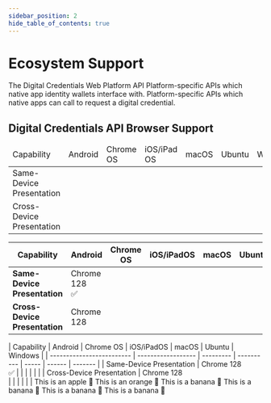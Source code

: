 ```yaml
---
sidebar_position: 2
hide_table_of_contents: true
---
```




# Ecosystem Support

<Tabs>
  <TabItem value="digicreds" label="Digital Credentials API" default>
    The Digital Credentials Web Platform API

  </TabItem>
  <TabItem value="app-wallet" label="App Platform Wallet APIs">
    Platform-specific APIs which native app identity wallets interface with.
  </TabItem>
  <TabItem value="app-pres-req" label="Native App Presentation Request APIs">
    Platform-specific APIs which native apps can call to request a digital credential.
  </TabItem>
</Tabs>

## Digital Credentials API Browser Support

<div>
  <table>
    <thead>
      <tr>
        <td>Capability</td>
        <td class="text--center">
          Android
        </td>
        <td class="text--center">Chrome OS</td>
        <td class="text--center">
          iOS/iPad OS
        </td>
        <td class="text--center">macOS</td>
        <td class="text--center">Ubuntu</td>
        <td class="text--center">
          Windows
        </td>
      </tr>
    </thead>
    <tr>
      <td>
        <span>
          Same-Device Presentation
        </span>
      </td>
    </tr>
    <tr>
      <td>
        <span>
          Cross-Device Presentation
        </span>
      </td>
    </tr>
  </table>
</div>

| Capability                | Android            | Chrome OS | iOS/iPadOS | macOS | Ubuntu | Windows |
| ------------------------- | ------------------ | --------- | ---------- | ----- | ------ | ------- |
| **Same-Device Presentation**  | Chrome 128<br />✅ |           |            |       |        |         |
| **Cross-Device Presentation** | Chrome 128<br />   |           |            |       |        |         |

<Tabs>
  <TabItem value="summary" label="Summary" default>
    | Capability                | Android            | Chrome OS | iOS/iPadOS | macOS | Ubuntu | Windows |
| ------------------------- | ------------------ | --------- | ---------- | ----- | ------ | ------- |
| Same-Device Presentation  | Chrome 128<br />✅ |           |            |       |        |         |
| Cross-Device Presentation | Chrome 128<br />   |           |            |       |        |         |
  </TabItem>
  <TabItem value="android" label="Android" default>
    This is an apple 🍎
  </TabItem>
  <TabItem value="chromeos" label="Chrome OS">
    This is an orange 🍊
  </TabItem>
  <TabItem value="ios" label="iOS/iPadOS">
    This is a banana 🍌
  </TabItem>
  <TabItem value="macos" label="macOS">
    This is a banana 🍌
  </TabItem>
  <TabItem value="Ubuntu" label="Ubuntu">
    This is a banana 🍌
  </TabItem>
  <TabItem value="Windows" label="Windows">
    This is a banana 🍌
  </TabItem>
</Tabs>

<FAIcon icon="fa-brands fa-github" size="4x" />
